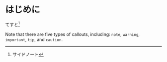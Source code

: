 # はじめに {.unnumbered}



てすと[^1]

[^1]: サイドノート


::: {.callout-note}
Note that there are five types of callouts, including:
`note`, `warning`, `important`, `tip`, and `caution`.
:::
